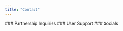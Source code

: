 ```yaml
---
title: "Contact"
---
```


<Card title="" horizontal={true} href="/contact/partnership-inquiries">
  ### <Icon icon="link-simple" size={20} />    Partnership Inquiries
</Card>

<Card title="" horizontal={true} href="/contact/user-support">
  ### <Icon icon="link-simple" size={20} />    User Support
</Card>

<Card title="" horizontal={true} href="/contact/socials">
  ### <Icon icon="link-simple" size={20} />    Socials
</Card>